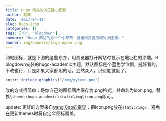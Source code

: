 ```yaml
---
title: Hugo 网站的浏览器小图标
author: 赵鹏
date: '2017-04-19'
slug: hugo-icon
categories: []
tags: ["R", "blogdown"]
summary: "Hugo 网站的另一个小细节，就是浏览器顶端的小图标。"
banner: img/banners/logo-openr.png
---
```


网站图标，就是下图的这些东东，用浏览器打开网站时显示在地址栏的顶端。R blogdown安装的hugo-academic主题，默认图标是个蓝色学位帽，挺好看的，不改也行，只是如果大家都用的话，泯然众人，识别度就低了。



```r
knitr::include_graphics("/img/myicon.png")
```

改的方式很简单：将你自己的图标图片保存为.png格式，并命名为icon.png，替换`\themes\hugo-academic\static\img\icon.png`即可。

update: 更好的方案来自[yang Cao的提议](https://disqus.com/home/discussion/pzhao/hugo/#comment-3287700912)：把icon.png放在`static/img/`，避免在更新themes时将自定义图标覆盖。
